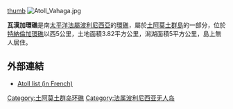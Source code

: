 [[image:Vahanga.JPG|thumb]]
[[Image:Atoll_Vahaga.jpg|thumb]]

'''瓦漢加環礁'''是南[[太平洋|太平洋]][[法屬波利尼西亞|法屬波利尼西亞]]的[[環礁|環礁]]，屬於[[土阿莫土群島|土阿莫土群島]]的一部分，位於[[特納倫加環礁|特納倫加環礁]]以西5公里，土地面積3.82平方公里，潟湖面積5平方公里，島上無人居住。

{{coord|21|19|S|136|39|W|type:isle_source:dewiki|display=title}}

==外部連結==
*[http://www.pacific-image.pf/pages/boutic/dboutic_cdrom_sp132.html Atoll list (in French)] {{Wayback|url=http://www.pacific-image.pf/pages/boutic/dboutic_cdrom_sp132.html |date=20070228115907 }}

{{FrenchPolynesia-geo-stub}}
[[Category:土阿莫土群岛环礁|Category:土阿莫土群岛环礁]]
[[Category:法属波利尼西亚无人岛|Category:法属波利尼西亚无人岛]]